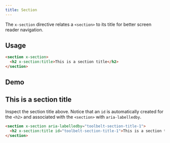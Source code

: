```yaml
---
title: Section
---
```



<Toolbelt />

The `x-section` directive relates a `<section>` to its title for better screen reader navigation.

## Usage

```html
<section x-section>
  <h2 x-section:title>This is a section title</h2>
</section>
```

## Demo

<Card>
  <section x-init="" x-section="">
    <h2 x-section:title="">This is a section title</h2>
  </section>
</Card>

Inspect the section title above. Notice that an `id` is automatically created for the `<h2>` and associated with the `<section>` with `aria-labelledby`.

```html ins='aria-labelledby="toolbelt-section-title-1"' ins='id="toolbelt-section-title-1"'
<section x-section aria-labelledby="toolbelt-section-title-1">
  <h2 x-section:title id="toolbelt-section-title-1">This is a section title</h2>
</section>
```

